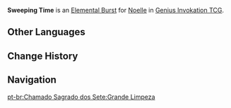 {{About|the Character Card Skill for [[Genius Invokation TCG]]|the Playable Character Talent|Sweeping Time}}
{{Genius Invokation TCG Skill Infobox
|title      = Sweeping Time
|image      = Sweeping Time Character Card Skill.png
|type       = Elemental Burst
|character  = Noelle
|element    = Geo
|matching   = 4
|energy     = 2
|effect     = Deals 4 {{Color|Geo DMG}}. This character gains '''Sweeping Time'''.<br><br>{{Icon/TCG|Sweeping Time}} '''Sweeping Time'''<br>When your character uses a Normal Attack: Consume 1 less {{Color|Geo Die}}. (Once per Round)<br>Character's Normal Attacks deal +2 DMG, and their {{Color|Physical DMG}} is converted to {{Color|Geo DMG}}.<br><u>Duration (Rounds)</u>: 2
|order      = 3
}}
'''Sweeping Time''' is an [[Character Card Elemental Burst|Elemental Burst]] for [[Noelle (Character Card)|Noelle]] in [[Genius Invokation TCG]].

==Other Languages==
{{Other Languages|Transclude=Sweeping Time}}

==Change History==
{{Change History|3.3}}

==Navigation==
{{Genius Invokation TCG Skill Navbox|Noelle}}
[[pt-br:Chamado Sagrado dos Sete:Grande Limpeza]]